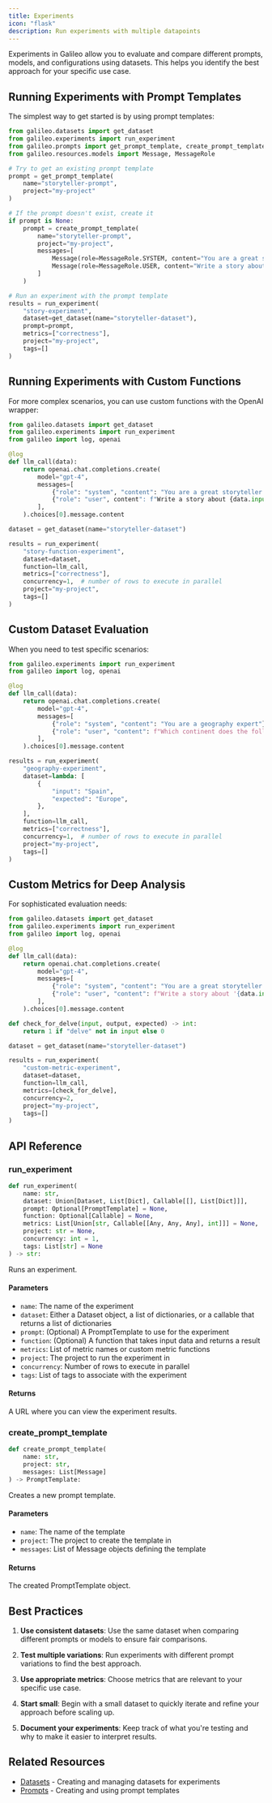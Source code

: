 ```yaml
---
title: Experiments
icon: "flask"
description: Run experiments with multiple datapoints 
---
```


Experiments in Galileo allow you to evaluate and compare different prompts, models, and configurations using datasets. This helps you identify the best approach for your specific use case.

## Running Experiments with Prompt Templates

The simplest way to get started is by using prompt templates:

```python
from galileo.datasets import get_dataset
from galileo.experiments import run_experiment
from galileo.prompts import get_prompt_template, create_prompt_template
from galileo.resources.models import Message, MessageRole

# Try to get an existing prompt template
prompt = get_prompt_template(
    name="storyteller-prompt",
    project="my-project"
)

# If the prompt doesn't exist, create it
if prompt is None:
    prompt = create_prompt_template(
        name="storyteller-prompt",
        project="my-project",
        messages=[
            Message(role=MessageRole.SYSTEM, content="You are a great storyteller."),
            Message(role=MessageRole.USER, content="Write a story about {input}")
        ]
    )

# Run an experiment with the prompt template
results = run_experiment(
    "story-experiment",
    dataset=get_dataset(name="storyteller-dataset"),
    prompt=prompt,
    metrics=["correctness"],
    project="my-project",
    tags=[]
)
```

## Running Experiments with Custom Functions

For more complex scenarios, you can use custom functions with the OpenAI wrapper:

```python
from galileo.datasets import get_dataset
from galileo.experiments import run_experiment
from galileo import log, openai

@log
def llm_call(data):
    return openai.chat.completions.create(
        model="gpt-4",
        messages=[
            {"role": "system", "content": "You are a great storyteller."},
            {"role": "user", content": f"Write a story about {data.input}"}
        ],
    ).choices[0].message.content

dataset = get_dataset(name="storyteller-dataset")

results = run_experiment(
    "story-function-experiment",
    dataset=dataset,
    function=llm_call,
    metrics=["correctness"],
    concurrency=1,  # number of rows to execute in parallel
    project="my-project",
    tags=[]
)
```

## Custom Dataset Evaluation

When you need to test specific scenarios:

```python
from galileo.experiments import run_experiment
from galileo import log, openai

@log
def llm_call(data):
    return openai.chat.completions.create(
        model="gpt-4",
        messages=[
            {"role": "system", "content": "You are a geography expert"},
            {"role": "user", "content": f"Which continent does the following country belong to: {data.input}"}
        ],
    ).choices[0].message.content

results = run_experiment(
    "geography-experiment",
    dataset=lambda: [
        {
            "input": "Spain",
            "expected": "Europe",
        },
    ],
    function=llm_call,
    metrics=["correctness"],
    concurrency=1,  # number of rows to execute in parallel
    project="my-project",
    tags=[]
)
```

## Custom Metrics for Deep Analysis

For sophisticated evaluation needs:

```python
from galileo.datasets import get_dataset
from galileo.experiments import run_experiment
from galileo import log, openai

@log
def llm_call(data):
    return openai.chat.completions.create(
        model="gpt-4",
        messages=[
            {"role": "system", "content": "You are a great storyteller."},
            {"role": "user", "content": f"Write a story about '{data.input}' and make it sound like a human wrote it."}
        ],
    ).choices[0].message.content

def check_for_delve(input, output, expected) -> int:
    return 1 if "delve" not in input else 0

dataset = get_dataset(name="storyteller-dataset")

results = run_experiment(
    "custom-metric-experiment",
    dataset=dataset,
    function=llm_call,
    metrics=[check_for_delve],
    concurrency=2,
    project="my-project",
    tags=[]
)
```

## API Reference

### run_experiment

```python
def run_experiment(
    name: str,
    dataset: Union[Dataset, List[Dict], Callable[[], List[Dict]]],
    prompt: Optional[PromptTemplate] = None,
    function: Optional[Callable] = None,
    metrics: List[Union[str, Callable[[Any, Any, Any], int]]] = None,
    project: str = None,
    concurrency: int = 1,
    tags: List[str] = None
) -> str:
```

Runs an experiment.

#### Parameters

- `name`: The name of the experiment
- `dataset`: Either a Dataset object, a list of dictionaries, or a callable that returns a list of dictionaries
- `prompt`: (Optional) A PromptTemplate to use for the experiment
- `function`: (Optional) A function that takes input data and returns a result
- `metrics`: List of metric names or custom metric functions
- `project`: The project to run the experiment in
- `concurrency`: Number of rows to execute in parallel
- `tags`: List of tags to associate with the experiment

#### Returns

A URL where you can view the experiment results.

### create_prompt_template

```python
def create_prompt_template(
    name: str,
    project: str,
    messages: List[Message]
) -> PromptTemplate:
```

Creates a new prompt template.

#### Parameters

- `name`: The name of the template
- `project`: The project to create the template in
- `messages`: List of Message objects defining the template

#### Returns

The created PromptTemplate object.

## Best Practices

1. **Use consistent datasets**: Use the same dataset when comparing different prompts or models to ensure fair comparisons.

2. **Test multiple variations**: Run experiments with different prompt variations to find the best approach.

3. **Use appropriate metrics**: Choose metrics that are relevant to your specific use case.

4. **Start small**: Begin with a small dataset to quickly iterate and refine your approach before scaling up.

5. **Document your experiments**: Keep track of what you're testing and why to make it easier to interpret results.

## Related Resources

- [Datasets](./experimentation/datasets) - Creating and managing datasets for experiments
- [Prompts](./prompts) - Creating and using prompt templates